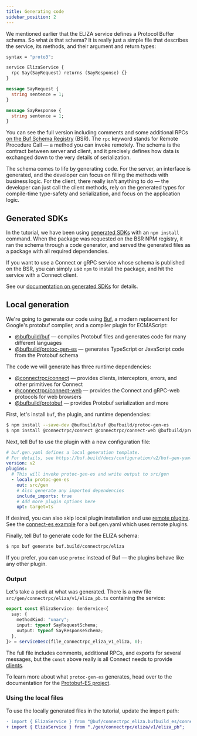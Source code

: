 ```yaml
---
title: Generating code
sidebar_position: 2
---
```


We mentioned earlier that the ELIZA service defines a Protocol Buffer schema.
So what _is_ that schema? It is really just a simple file that describes the
service, its methods, and their argument and return types:

```protobuf
syntax = "proto3";

service ElizaService {
  rpc Say(SayRequest) returns (SayResponse) {}
}

message SayRequest {
  string sentence = 1;
}

message SayResponse {
  string sentence = 1;
}
```

You can see the full version including comments and some additional RPCs
[on the Buf Schema Registry](https://buf.build/connectrpc/eliza/file/main:connectrpc/eliza/v1/eliza.proto) (BSR).
The `rpc` keyword stands for Remote Procedure Call — a method you can invoke
remotely. The schema is the contract between server and client, and it
precisely defines how data is exchanged down to the very details of
serialization.

The schema comes to life by generating code. For the server, an interface
is generated, and the developer can focus on filling the methods with business
logic. For the client, there really isn't anything to do — the developer can
just call the client methods, rely on the generated types for compile-time
type-safety and serialization, and focus on the application logic.


## Generated SDKs

In the tutorial, we have been using [generated SDKs](https://buf.build/docs/bsr/generated-sdks/npm)
with an `npm install` command. When the package was requested on the BSR NPM registry, it ran
the schema through a code generator, and served the generated files as a
package with all required dependencies.

If you want to use a Connect or gRPC service whose schema is published on the
BSR, you can simply use `npm` to install the package, and hit the service with
a Connect client.

See our [documentation on generated SDKs](https://buf.build/docs/bsr/generated-sdks/overview)
for details.

## Local generation

We're going to generate our code using [Buf](https://buf.build/product/cli/),
a modern replacement for Google's protobuf compiler, and a compiler plugin for ECMAScript:

- [@bufbuild/buf](https://www.npmjs.com/package/@bufbuild/buf) — compiles Protobuf files and generates code for many different languages
- [@bufbuild/protoc-gen-es](https://www.npmjs.com/package/@bufbuild/protoc-gen-es) — generates TypeScript or JavaScript code from the Protobuf schema

The code we will generate has three runtime dependencies:

- [@connectrpc/connect](https://www.npmjs.com/package/@connectrpc/connect) — provides clients, interceptors, errors, and other primitives for Connect
- [@connectrpc/connect-web](https://www.npmjs.com/package/@connectrpc/connect-web) — provides the Connect and gRPC-web protocols for web browsers
- [@bufbuild/protobuf](https://www.npmjs.com/package/@bufbuild/protobuf) — provides Protobuf serialization and more

First, let's install `buf`, the plugin, and runtime dependencies:

```bash
$ npm install --save-dev @bufbuild/buf @bufbuild/protoc-gen-es
$ npm install @connectrpc/connect @connectrpc/connect-web @bufbuild/protobuf
```

Next, tell Buf to use the plugin with a new configuration file:

```yaml title="buf.gen.yaml"
# buf.gen.yaml defines a local generation template.
# For details, see https://buf.build/docs/configuration/v2/buf-gen-yaml
version: v2
plugins:
  # This will invoke protoc-gen-es and write output to src/gen
  - local: protoc-gen-es
    out: src/gen
    # Also generate any imported dependencies
    include_imports: true
    # Add more plugin options here
    opt: target=ts
```

If desired, you can also skip local plugin installation and use [remote plugins](https://buf.build/docs/bsr/remote-plugins/overview).
See the [connect-es example](https://buf.build/docs/bsr/remote-plugins/usage/#45-connect-es) for a buf.gen.yaml which uses remote plugins.

Finally, tell Buf to generate code for the ELIZA schema:

```bash
$ npx buf generate buf.build/connectrpc/eliza
```

If you prefer, you can use `protoc` instead of Buf — the plugins behave like
any other plugin.


### Output

Let's take a peek at what was generated. There is a new file `src/gen/connectrpc/eliza/v1/eliza_pb.ts` containing the service:

```ts
export const ElizaService: GenService<{
  say: {
    methodKind: "unary";
    input: typeof SayRequestSchema;
    output: typeof SayResponseSchema;
  },
}> = serviceDesc(file_connectrpc_eliza_v1_eliza, 0);
```

The full file includes comments, additional RPCs, and exports for several messages, but the `const`
above really is all Connect needs to provide [clients](/docs/web/using-clients).

To learn more about what `protoc-gen-es` generates, head over to the documentation for the
[Protobuf-ES project](https://github.com/bufbuild/protobuf-es/blob/v2.2.1/MANUAL.md#generated-code).

### Using the local files

To use the locally generated files in the tutorial, update the import path:

```diff
- import { ElizaService } from "@buf/connectrpc_eliza.bufbuild_es/connectrpc/eliza/v1/eliza_pb";
+ import { ElizaService } from "./gen/connectrpc/eliza/v1/eliza_pb";
```

